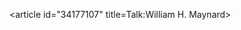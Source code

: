 <article id="34177107" title=Talk:William H. Maynard>
	<talkpage id="34177107" title="Talk:William H. Maynard">
{{WikiProject Biography
|living=no
|class=
|listas=Maynard, William H.
}}
{{WikiProject New York|class=Stub|importance=Low}}
	</talkpage>
</article>